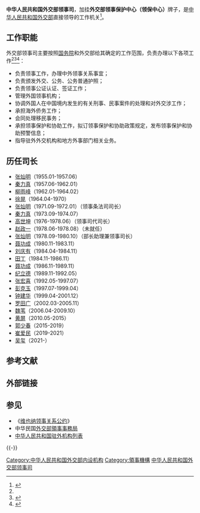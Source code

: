 {{not|外交部領事事務局}}
{{Infobox PRCG
|机构名称 = 中华人民共和国外交部领事司
|加挂牌子 = 外交部领事保护中心
|标志1 = Red_star.svg
|标志1说明 = [[s:国务院关于国家行政机关和企业事业单位社会团体印章管理的规定|1999年规定]]：[[印章|印章]][[直径|直径]]4.2厘米，中央刊[[五角星|五角星]]（？），由[[中华人民共和国外交部|外交部]]制发。
|职位1 = 司长
|人员1 = [[吴玺|吴玺]]
|职位2 = 副司长
|职数2 =
|人数2 = 
|人员2 = [[魏晓东|魏晓东]]、[[张洋_(外交官)|张洋]]、[[孟宇宏|孟宇宏]]、[[武德民|武德民]]
|成立时间 = 
|上级机构 = [[中华人民共和国外交部|中华人民共和国外交部]]
|机构类型 = 外交部内设职能司
|行政级别 = 正司局级
|组织法规 =
|编制人数 =
|地址1 = [[北京市|北京市]]
|官网 = [http://cs.mfa.gov.cn/ 中国领事服务网]
|A = {{ROC}}
|a = [[外交部領事事務局|外交部領事事務局]]
|B = {{USA}}
|b=[[美國國務院領事事務局|國務院領事事務局]]
|C = {{JPN}}
|c={{Link-ja|外務省領事局|領事局}}
|D = {{KOR}}
|d=[[大韓民國外交部|外交部]]在外同胞領事局
}}

'''中华人民共和国外交部领事司'''，加挂'''外交部领事保护中心（领保中心）'''牌子，是[[中华人民共和国外交部|中华人民共和国外交部]]直接领导的工作机关<ref name="a">{{cite news |title = 领事司 |url = http://www.fmprc.gov.cn/mfa_chn/wjb_602314/zzjg_602420/lss_603724/ |accessdate = 2013-05-14 |website = 中华人民共和国外交部网站 |archive-date = 2015-09-24 |archive-url = https://web.archive.org/web/20150924090929/http://www.fmprc.gov.cn/mfa_chn/wjb_602314/zzjg_602420/lss_603724/ |dead-url = no }}</ref>。

==工作职能==
外交部领事司主要按照[[中华人民共和国国务院|国务院]]和外交部给其确定的工作范围，负责办理以下各项工作<ref name="a" /><ref>{{cite news|title=外交部领事司都做些啥？|url=http://tv.people.com.cn/GB/14644/135863/16940157.html|accessdate=2014-05-08|newspaper=人民网|archive-date=2016-03-04|archive-url=https://web.archive.org/web/20160304074615/http://tv.people.com.cn/GB/14644/135863/16940157.html|dead-url=no}}</ref><ref>{{cite news|title=外交部领事司举行2014年驻华使馆领事官员新春招待会|url=http://www.fmprc.gov.cn/mfa_chn/wjbxw_602253/t1128123.shtml|accessdate=2014-05-08|newspaper=中华人民共和国外交部|archive-date=2015-09-24|archive-url=https://web.archive.org/web/20150924045957/http://www.fmprc.gov.cn/mfa_chn/wjbxw_602253/t1128123.shtml|dead-url=no}}</ref>：
*负责领事工作，办理中外领事关系事宜；
*负责颁发外交、公务、公务普通护照；
*负责领事公证认证、签证工作；
*管理外国领事机构；
*协调外国人在中国境内发生的有关刑事、民事案件的处理和对外交涉工作；
*承担海外侨务工作；
*会同处理移民事务；
*承担领事保护和协助工作，拟订领事保护和协助政策规定，发布领事保护和协助预警信息；
*指导驻外外交机构和地方外事部门相关业务。

== 历任司长 ==
* [[张灿明|张灿明]]（1955.01-1957.06）
* [[秦力真|秦力真]]（1957.06-1962.01）
* [[柳雨峰|柳雨峰]]（1962.01-1964.02）
* [[徐晃_(外交官)|徐晃]]（1964.04-1970）
* [[张灿明|张灿明]]（1971.09-1972.01）（领事条法司司长）
* [[秦力真|秦力真]]（1973.09-1974.07）
* [[高世坤|高世坤]]（1976-1978.06）（领事司代司长）
* [[赵政一|赵政一]]（1978.06-1978.08）（未就任）
* [[张灿明|张灿明]]（1978.09-1980.10）（部长助理兼领事司长）
* [[聂功成|聂功成]]（1980.11-1983.11）
* [[刘庆有|刘庆有]]（1984.04-1984.11）
* [[田丁|田丁]]（1984.11-1986.11）
* [[聂功成|聂功成]]（1986.11-1989.11）
* [[纪立德|纪立德]]（1989.11-1992.05）
* [[张宏喜|张宏喜]]（1992.05-1997.07）
* [[彭克玉|彭克玉]]（1997.07-1999.04）
* [[钟建华|钟建华]]（1999.04-2001.12）
* [[罗田广|罗田广]]（2002.03-2005.11）
* [[魏苇|魏苇]]（2006.04-2009.10）
* [[黄屏|黄屏]]（2010.05-2015）
* [[郭少春|郭少春]]（2015-2019）
* [[崔爱民|崔爱民]]（2019-2021）
* [[吴玺|吴玺]]（2021-）

== 参考文献 ==
{{Reflist}}

== 外部链接 ==
{{Wikisourceshas|维也纳领事关系公约|中华人民共和国驻外外交人员法|中华人民共和国和美利坚合众国领事条约}}

== 参见 ==
{{Portal|中华人民共和国|国际关系}}
* 《[[维也纳领事关系公约|维也纳领事关系公约]]》
* 中华民国[[外交部領事事務局|外交部領事事務局]]
* [[中华人民共和国驻外机构列表|中华人民共和国驻外机构列表]]

{{-}}
{{中华人民共和国外交部}}

[[Category:中华人民共和国外交部内设机构|Category:中华人民共和国外交部内设机构]]
[[Category:領事機構|Category:領事機構]]
[[Category:中华人民共和国外交部领事司|]]